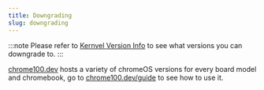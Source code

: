 ```yaml
---
title: Downgrading
slug: downgrading
---
```


:::note
Please refer to [Kernvel Version Info](/kajigs/kernverinfo) to see what versions you can downgrade to.
:::

[chrome100.dev](https://chrome100.dev) hosts a variety of chromeOS versions for every board model and chromebook, go to [chrome100.dev/guide](https://chrome100.dev/guide) to see how to use it.
